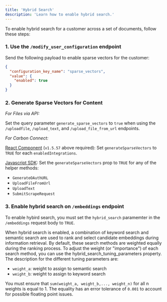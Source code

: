 ```yaml
---
title: 'Hybrid Search'
description: 'Learn how to enable hybrid search.'
---
```


To enable hybrid search for a customer across a set of documents, follow these steps:

### 1. Use the `/modify_user_configuration` endpoint

Send the following payload to enable sparse vectors for the customer:

```json
{
  "configuration_key_name": "sparse_vectors",
  "value": {
    "enabled": true
  }
}
```

### 2. Generate Sparse Vectors for Content

_*For Files via API:*_ 

Set the query parameter `generate_sparse_vectors` to `true` when using the `/uploadfile`, `/upload_text`, and `/upload_file_from_url` endpoints.

_*For Carbon Connect:*_ 

[React Component](/react-component) (`v1.5.57` above required): Set `generateSparseVectors` to `TRUE` for each `enabledIntegrations`.

[Javascript SDK](/js-sdk): Set the `generateSparseVectors` prop to `TRUE` for any of the helper methods:
- `GenerateOAuthURL`
- `UploadFileFromUrl`
- `UploadText`
- `SubmitScrapeRequest`


### 3. Enable hybrid search on `/embeddings` endpoint

To enable hybird search, you must set the `hybrid_search` paramemter in the `/embeddings` request body to `TRUE`. 

When hybrid search is enabled, a combination of keyword search and semantic search are used to rank and select candidate embeddings during information retrieval. By default, these search methods are weighted equally during the ranking process. To adjust the weight (or "importance") of each search method, you can use the hybrid_search_tuning_parameters property. The description for the different tuning parameters are:

- `weight_a`: weight to assign to semantic search
- `weight_b`: weight to assign to keyword search

You must ensure that `sum(weight_a, weight_b,..., weight_n)` for all n weights is equal to 1. The equality has an error tolerance of `0.001` to account for possible floating point issues.